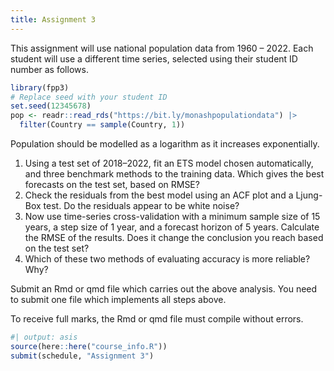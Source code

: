 ```yaml
---
title: Assignment 3
---
```


This assignment will use national population data from 1960 -- 2022. Each student will use a different time series, selected using their student ID number as follows.

```r
library(fpp3)
# Replace seed with your student ID
set.seed(12345678)
pop <- readr::read_rds("https://bit.ly/monashpopulationdata") |>
  filter(Country == sample(Country, 1))
```

Population should be modelled as a logarithm as it increases exponentially.

1. Using a test set of 2018--2022, fit an ETS model chosen automatically, and three benchmark methods to the training data. Which gives the best forecasts on the test set, based on RMSE?
2. Check the residuals from the best model using an ACF plot and a Ljung-Box test. Do the residuals appear to be white noise?
3. Now use time-series cross-validation with a minimum sample size of 15 years, a step size of 1 year, and a forecast horizon of 5 years. Calculate the RMSE of the results. Does it change the conclusion you reach based on the test set?
4. Which of these two methods of evaluating accuracy is more reliable? Why?

Submit an Rmd or qmd file which carries out the above analysis. You need to submit one file which implements all steps above.

To receive full marks, the Rmd or qmd file must compile without errors.

```r
#| output: asis
source(here::here("course_info.R"))
submit(schedule, "Assignment 3")
```
